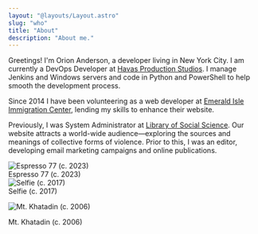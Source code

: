 ```yaml
---
layout: "@layouts/Layout.astro"
slug: "who"
title: "About"
description: "About me."
---
```



Greetings! I'm Orion Anderson, a developer living in New York City. I am currently a DevOps Developer at [Havas Production Studios][1]. I manage Jenkins and Windows servers and code in Python and PowerShell to help smooth the development process.

Since 2014 I have been volunteering as a web developer at [Emerald Isle Immigration Center][2], lending my skills to enhance their website.

Previously, I was System Administrator at [Library of Social Science][3]. Our website attracts a world-wide audience—exploring the sources and meanings of collective forms of violence. Prior to this, I was an editor, developing email marketing campaigns and online publications.

<img src={me3Img.src} class="responsive top-pad" alt="Espresso 77 (c. 2023)" />
<div class="caption">Espresso 77 (c. 2023)</div>

<img src={me2Img.src} class="responsive top-pad" alt="Selfie (c. 2017)" />
<div class="caption">Selfie (c. 2017)</div>

<img
  src={khatadinImg.src}
  class="responsive top-pad"
  alt="Mt. Khatadin (c. 2006)"
/>
<div class="caption">Mt. Khatadin (c. 2006)</div>

[1]: https://havasproductionstudios.com
[2]: https://eiic.org
[3]: https://www.libraryofsocialscience.com
